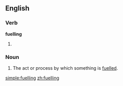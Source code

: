 ==English==

===Verb===
'''fuelling'''

# {{present participle of|[[fuel]]}}

===Noun===
{{en-noun}}

# The act or process by which something is [[fuel]]led.

[[simple:fuelling]]
[[zh:fuelling]]